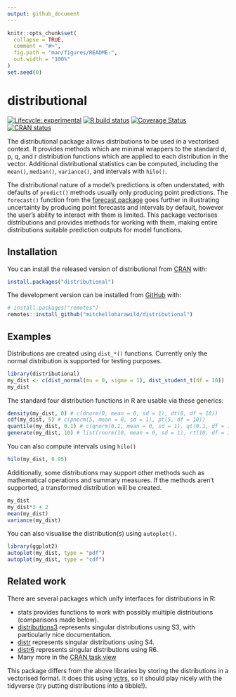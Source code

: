 ```yaml
---
output: github_document
---
```


<!-- README.md is generated from README.Rmd. Please edit that file -->

```r
knitr::opts_chunk$set(
  collapse = TRUE,
  comment = "#>",
  fig.path = "man/figures/README-",
  out.width = "100%"
)
set.seed(0)
```

# distributional

<!-- badges: start -->
[![Lifecycle: experimental](https://img.shields.io/badge/lifecycle-experimental-orange.svg)](https://www.tidyverse.org/lifecycle/#experimental)
[![R build status](https://github.com/mitchelloharawild/distributional/workflows/R-CMD-check/badge.svg)](https://github.com/mitchelloharawild/distributional)
[![Coverage Status](https://codecov.io/gh/mitchelloharawild/distributional/branch/master/graph/badge.svg)](https://codecov.io/github/mitchelloharawild/distributional?branch=master)
[![CRAN status](https://www.r-pkg.org/badges/version/distributional)](https://CRAN.R-project.org/package=distributional)
<!-- badges: end -->

The distributional package allows distributions to be used in a vectorised context. It provides methods which are minimal wrappers to the standard d, p, q, and r distribution functions which are applied to each distribution in the vector. Additional distributional statistics can be computed, including the `mean()`, `median()`, `variance()`, and intervals with `hilo()`. 

The distributional nature of a model's predictions is often understated, with defaults of `predict()` methods usually only producing point predictions. The `forecast()` function from the [forecast package](https://CRAN.R-project.org/package=forecast) goes further in illustrating uncertainty by producing point forecasts and intervals by default, however the user's ability to interact with them is limited. This package vectorises distributions and provides methods for working with them, making entire distributions suitable prediction outputs for model functions.

## Installation

You can install the released version of distributional from [CRAN](https://CRAN.R-project.org/package=distributional) with:

```r
install.packages("distributional")
```

The development version can be installed from [GitHub](https://github.com/mitchelloharawild/distributional) with:

```r
# install.packages("remotes")
remotes::install_github("mitchelloharawild/distributional")
```

## Examples

Distributions are created using `dist_*()` functions.
Currently only the normal distribution is supported for testing purposes.

```r
library(distributional)
my_dist <- c(dist_normal(mu = 0, sigma = 1), dist_student_t(df = 10))
my_dist
```

The standard four distribution functions in R are usable via these generics:

```r
density(my_dist, 0) # c(dnorm(0, mean = 0, sd = 1), dt(0, df = 10))
cdf(my_dist, 5) # c(pnorm(5, mean = 0, sd = 1), pt(5, df = 10))
quantile(my_dist, 0.1) # c(qnorm(0.1, mean = 0, sd = 1), qt(0.1, df = 10))
generate(my_dist, 10) # list(rnorm(10, mean = 0, sd = 1), rt(10, df = 10))
```

You can also compute intervals using `hilo()`

```r
hilo(my_dist, 0.95)
```

Additionally, some distributions may support other methods such as mathematical operations and summary measures. If the methods aren't supported, a transformed distribution will be created.

```r
my_dist
my_dist*3 + 2
mean(my_dist)
variance(my_dist)
```

You can also visualise the distribution(s) using `autoplot()`.

```r
library(ggplot2)
autoplot(my_dist, type = "pdf")
autoplot(my_dist, type = "cdf")
```

## Related work

There are several packages which unify interfaces for distributions in R:

* stats provides functions to work with possibly multiple distributions (comparisons made below).
* [distributions3](https://cran.r-project.org/package=distributions3) represents singular distributions using S3, with particularly nice documentation.
* [distr](https://cran.r-project.org/package=distr) represents singular distributions using S4.
* [distr6](https://cran.r-project.org/package=distr6) represents singular distributions using R6.
* Many more in the [CRAN task view](https://cran.r-project.org/view=Distributions)

This package differs from the above libraries by storing the distributions in a vectorised format. It does this using [vctrs](https://vctrs.r-lib.org/), so it should play nicely with the tidyverse (try putting distributions into a tibble!).
